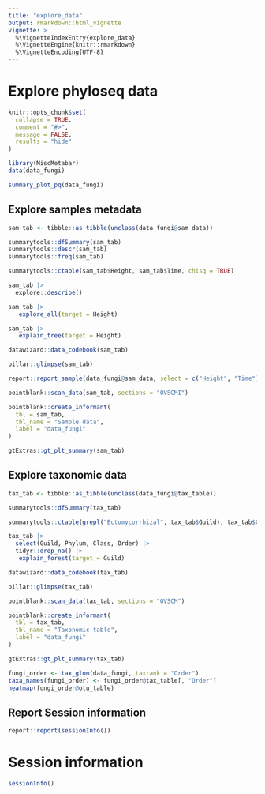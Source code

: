```yaml
---
title: "explore_data"
output: rmarkdown::html_vignette
vignette: >
  %\VignetteIndexEntry{explore_data}
  %\VignetteEngine{knitr::rmarkdown}
  %\VignetteEncoding{UTF-8}
---
```


# Explore phyloseq data
```r
knitr::opts_chunk$set(
  collapse = TRUE,
  comment = "#>",
  message = FALSE,
  results = "hide"
)
```

```r
library(MiscMetabar)
data(data_fungi)
```

```r
summary_plot_pq(data_fungi)
```

## Explore samples metadata

```r
sam_tab <- tibble::as_tibble(unclass(data_fungi@sam_data))
```

```r
summarytools::dfSummary(sam_tab)
summarytools::descr(sam_tab)
summarytools::freq(sam_tab)
```

```r
summarytools::ctable(sam_tab$Height, sam_tab$Time, chisq = TRUE)
```


```r
sam_tab |>  
  explore::describe()

sam_tab |> 
   explore_all(target = Height)
```

```r
sam_tab |> 
   explain_tree(target = Height)
```

```r
datawizard::data_codebook(sam_tab)
```

```r
pillar::glimpse(sam_tab)
```



```r
report::report_sample(data_fungi@sam_data, select = c("Height", "Time"), by = "Tree_name")
```

```r
pointblank::scan_data(sam_tab, sections = "OVSCMI")

pointblank::create_informant(
  tbl = sam_tab,
  tbl_name = "Sample data",
  label = "data_fungi"
)
```

```r
gtExtras::gt_plt_summary(sam_tab)
```

## Explore taxonomic data

```r
tax_tab <- tibble::as_tibble(unclass(data_fungi@tax_table))
```


```r
summarytools::dfSummary(tax_tab)
```

```r
summarytools::ctable(grepl("Ectomycorrhizal", tax_tab$Guild), tax_tab$Class, chisq = TRUE)
```

```r
tax_tab |> 
  select(Guild, Phylum, Class, Order) |>
  tidyr::drop_na() |>
   explain_forest(target = Guild)
```


```r
datawizard::data_codebook(tax_tab)
```

```r
pillar::glimpse(tax_tab)
```

```r
pointblank::scan_data(tax_tab, sections = "OVSCM")

pointblank::create_informant(
  tbl = tax_tab,
  tbl_name = "Taxonomic table",
  label = "data_fungi"
)
```


```r
gtExtras::gt_plt_summary(tax_tab)
```

```r
fungi_order <- tax_glom(data_fungi, taxrank = "Order")
taxa_names(fungi_order) <- fungi_order@tax_table[, "Order"]
heatmap(fungi_order@otu_table)
```

## Report Session information 

```r
report::report(sessionInfo())
```

# Session information


```r
sessionInfo()
```
